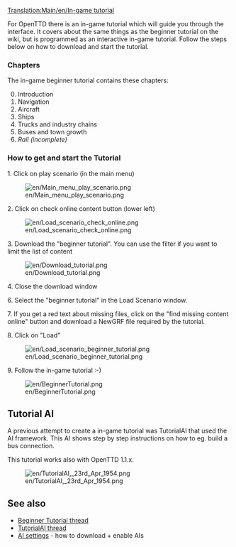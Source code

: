 [[Translation:Main/en/In-game tutorial]]{{en/-}}

{{en/Tutorial}}

For OpenTTD there is an in-game tutorial which will guide you through the interface. It covers about the same things as the beginner tutorial on the wiki, but is programmed as an interactive in-game tutorial. Follow the steps below on how to download and start the tutorial.

=== Chapters ===
The in-game beginner tutorial contains these chapters:
<ol start="0">
<li>Introduction
<li>Navigation
<li>Aircraft
<li>Ships
<li>Trucks and industry chains
<li>Buses and town growth
<li>''Rail (incomplete)''</ol>

=== How to get and start the Tutorial ===
1. Click on play scenario (in the main menu)

[[File:en/Main menu play scenario.png]]


2. Click on check online content button (lower left)

[[File:en/Load scenario check online.png]]


3. Download the "beginner tutorial". You can use the filter if you want to limit the list of content

[[File:en/Download tutorial.png]]


4. Close the download window

6. Select the "beginner tutorial" in the Load Scenario window.

7. If you get a red text about missing files, click on the "find missing content online" button and download a NewGRF file required by the tutorial.

8. Click on "Load"

[[File:en/Load scenario beginner tutorial.png]]


9. Follow the in-game tutorial :-)

[[File:en/BeginnerTutorial.png]]

== Tutorial AI ==
A previous attempt to create a in-game tutorial was TutorialAI that used the AI framework. This AI shows step by step instructions on how to eg. build a bus connection.

This tutorial works also with OpenTTD 1.1.x.

[[File:en/TutorialAI, 23rd Apr 1954.png]]

==See also==
* [http://www.tt-forums.net/viewtopic.php?f=65&t=57624 Beginner Tutorial thread]
* [http://www.tt-forums.net/viewtopic.php?f=65&t=55400 TutorialAI thread]
* [[Main/en/AI settings|AI settings]] - how to download + enable AIs